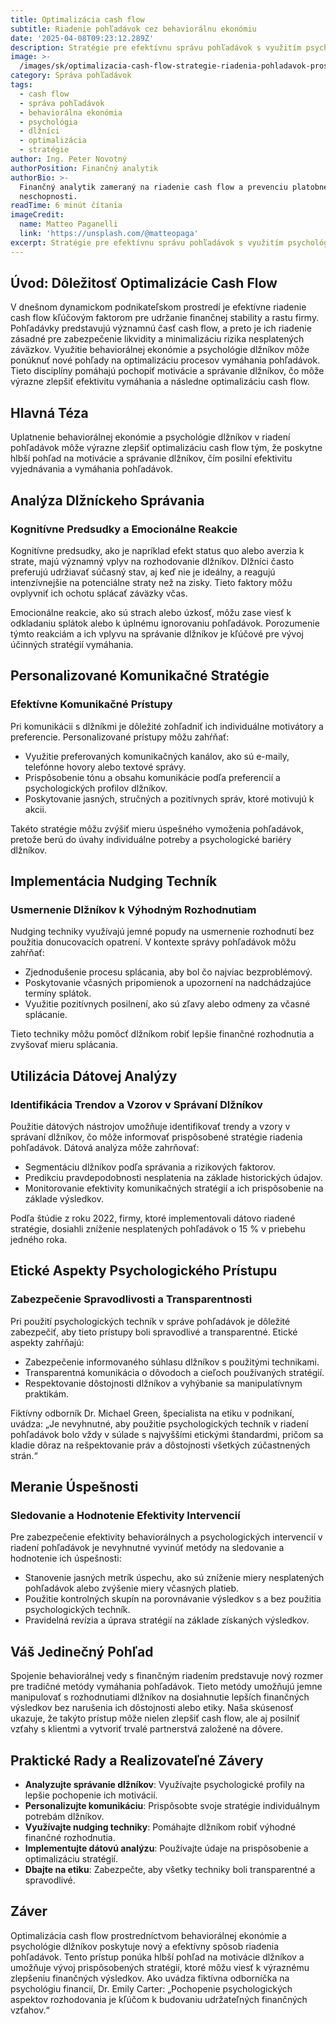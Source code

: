 ```yaml
---
title: Optimalizácia cash flow
subtitle: Riadenie pohľadávok cez behaviorálnu ekonómiu
date: '2025-04-08T09:23:12.289Z'
description: Stratégie pre efektívnu správu pohľadávok s využitím psychológie dlžníkov.
image: >-
  /images/sk/optimalizacia-cash-flow-strategie-riadenia-pohladavok-prostrednictvom-behavioralnej-ekonomie-a-psychologie-dlznikov-1744017792005.jpg
category: Správa pohľadávok
tags:
  - cash flow
  - správa pohľadávok
  - behaviorálna ekonómia
  - psychológia
  - dlžníci
  - optimalizácia
  - stratégie
author: Ing. Peter Novotný
authorPosition: Finančný analytik
authorBio: >-
  Finančný analytik zameraný na riadenie cash flow a prevenciu platobnej
  neschopnosti.
readTime: 6 minút čítania
imageCredit:
  name: Matteo Paganelli
  link: 'https://unsplash.com/@matteopaga'
excerpt: Stratégie pre efektívnu správu pohľadávok s využitím psychológie dlžníkov.
---
```

## Úvod: Dôležitosť Optimalizácie Cash Flow

V dnešnom dynamickom podnikateľskom prostredí je efektívne riadenie cash flow kľúčovým faktorom pre udržanie finančnej stability a rastu firmy. Pohľadávky predstavujú významnú časť cash flow, a preto je ich riadenie zásadné pre zabezpečenie likvidity a minimalizáciu rizika nesplatených záväzkov. Využitie behaviorálnej ekonómie a psychológie dlžníkov môže ponúknuť nové pohľady na optimalizáciu procesov vymáhania pohľadávok. Tieto disciplíny pomáhajú pochopiť motivácie a správanie dlžníkov, čo môže výrazne zlepšiť efektivitu vymáhania a následne optimalizáciu cash flow.

## Hlavná Téza

Uplatnenie behaviorálnej ekonómie a psychológie dlžníkov v riadení pohľadávok môže výrazne zlepšiť optimalizáciu cash flow tým, že poskytne hlbší pohľad na motivácie a správanie dlžníkov, čím posilní efektivitu vyjednávania a vymáhania pohľadávok.

## Analýza Dlžníckeho Správania

### Kognitívne Predsudky a Emocionálne Reakcie

Kognitívne predsudky, ako je napríklad efekt status quo alebo averzia k strate, majú významný vplyv na rozhodovanie dlžníkov. Dlžníci často preferujú udržiavať súčasný stav, aj keď nie je ideálny, a reagujú intenzívnejšie na potenciálne straty než na zisky. Tieto faktory môžu ovplyvniť ich ochotu splácať záväzky včas.

Emocionálne reakcie, ako sú strach alebo úzkosť, môžu zase viesť k odkladaniu splátok alebo k úplnému ignorovaniu pohľadávok. Porozumenie týmto reakciám a ich vplyvu na správanie dlžníkov je kľúčové pre vývoj účinných stratégií vymáhania.

## Personalizované Komunikačné Stratégie

### Efektívne Komunikačné Prístupy

Pri komunikácii s dlžníkmi je dôležité zohľadniť ich individuálne motivátory a preferencie. Personalizované prístupy môžu zahŕňať:

- Využitie preferovaných komunikačných kanálov, ako sú e-maily, telefónne hovory alebo textové správy.
- Prispôsobenie tónu a obsahu komunikácie podľa preferencií a psychologických profilov dlžníkov.
- Poskytovanie jasných, stručných a pozitívnych správ, ktoré motivujú k akcii.

Takéto stratégie môžu zvýšiť mieru úspešného vymoženia pohľadávok, pretože berú do úvahy individuálne potreby a psychologické bariéry dlžníkov.

## Implementácia Nudging Techník

### Usmernenie Dlžníkov k Výhodným Rozhodnutiam

Nudging techniky využívajú jemné popudy na usmernenie rozhodnutí bez použitia donucovacích opatrení. V kontexte správy pohľadávok môžu zahŕňať:

- Zjednodušenie procesu splácania, aby bol čo najviac bezproblémový.
- Poskytovanie včasných pripomienok a upozornení na nadchádzajúce termíny splátok.
- Využitie pozitívnych posilnení, ako sú zľavy alebo odmeny za včasné splácanie.

Tieto techniky môžu pomôcť dlžníkom robiť lepšie finančné rozhodnutia a zvyšovať mieru splácania.

## Utilizácia Dátovej Analýzy

### Identifikácia Trendov a Vzorov v Správaní Dlžníkov

Použitie dátových nástrojov umožňuje identifikovať trendy a vzory v správaní dlžníkov, čo môže informovať prispôsobené stratégie riadenia pohľadávok. Dátová analýza môže zahrňovať:

- Segmentáciu dlžníkov podľa správania a rizikových faktorov.
- Predikciu pravdepodobnosti nesplatenia na základe historických údajov.
- Monitorovanie efektivity komunikačných stratégií a ich prispôsobenie na základe výsledkov.

Podľa štúdie z roku 2022, firmy, ktoré implementovali dátovo riadené stratégie, dosiahli zníženie nesplatených pohľadávok o 15 % v priebehu jedného roka.

## Etické Aspekty Psychologického Prístupu

### Zabezpečenie Spravodlivosti a Transparentnosti

Pri použití psychologických techník v správe pohľadávok je dôležité zabezpečiť, aby tieto prístupy boli spravodlivé a transparentné. Etické aspekty zahŕňajú:

- Zabezpečenie informovaného súhlasu dlžníkov s použitými technikami.
- Transparentná komunikácia o dôvodoch a cieľoch používaných stratégií.
- Respektovanie dôstojnosti dlžníkov a vyhýbanie sa manipulatívnym praktikám.

Fiktívny odborník Dr. Michael Green, špecialista na etiku v podnikaní, uvádza: „Je nevyhnutné, aby použitie psychologických techník v riadení pohľadávok bolo vždy v súlade s najvyššími etickými štandardmi, pričom sa kladie dôraz na rešpektovanie práv a dôstojnosti všetkých zúčastnených strán.“

## Meranie Úspešnosti

### Sledovanie a Hodnotenie Efektivity Intervencií

Pre zabezpečenie efektivity behaviorálnych a psychologických intervencií v riadení pohľadávok je nevyhnutné vyvinúť metódy na sledovanie a hodnotenie ich úspešnosti:

- Stanovenie jasných metrík úspechu, ako sú zníženie miery nesplatených pohľadávok alebo zvýšenie miery včasných platieb.
- Použitie kontrolných skupín na porovnávanie výsledkov s a bez použitia psychologických techník.
- Pravidelná revízia a úprava stratégií na základe získaných výsledkov.

## Váš Jedinečný Pohľad

Spojenie behaviorálnej vedy s finančným riadením predstavuje nový rozmer pre tradičné metódy vymáhania pohľadávok. Tieto metódy umožňujú jemne manipulovať s rozhodnutiami dlžníkov na dosiahnutie lepších finančných výsledkov bez narušenia ich dôstojnosti alebo etiky. Naša skúsenosť ukazuje, že takýto prístup môže nielen zlepšiť cash flow, ale aj posilniť vzťahy s klientmi a vytvoriť trvalé partnerstvá založené na dôvere.

## Praktické Rady a Realizovateľné Závery

- **Analyzujte správanie dlžníkov**: Využívajte psychologické profily na lepšie pochopenie ich motivácií.
- **Personalizujte komunikáciu**: Prispôsobte svoje stratégie individuálnym potrebám dlžníkov.
- **Využívajte nudging techniky**: Pomáhajte dlžníkom robiť výhodné finančné rozhodnutia.
- **Implementujte dátovú analýzu**: Používajte údaje na prispôsobenie a optimalizáciu stratégií.
- **Dbajte na etiku**: Zabezpečte, aby všetky techniky boli transparentné a spravodlivé.

## Záver

Optimalizácia cash flow prostredníctvom behaviorálnej ekonómie a psychológie dlžníkov poskytuje nový a efektívny spôsob riadenia pohľadávok. Tento prístup ponúka hlbší pohľad na motivácie dlžníkov a umožňuje vývoj prispôsobených stratégií, ktoré môžu viesť k výraznému zlepšeniu finančných výsledkov. Ako uvádza fiktívna odborníčka na psychológiu financií, Dr. Emily Carter: „Pochopenie psychologických aspektov rozhodovania je kľúčom k budovaniu udržateľných finančných vzťahov.“
